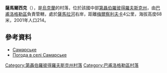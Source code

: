 {{coord|48|26|50|N|36|6|3|E|scale:30000_region:UA|display=title}}

'''薩馬爾西克'''（{{lang-uk|Самарське}}），是[[烏克蘭|烏克蘭]]的村落，位於該國中部[[第聶伯羅彼得羅夫斯克州|第聶伯羅彼得羅夫斯克州]]，由[[巴甫洛格勒區|巴甫洛格勒區]]負責管轄，處於[[薩馬拉河_(第聶伯河支流)|薩馬拉河]]右岸，距離[[梅爾察利夫卡|梅爾察利夫卡]]4公里，海拔高度68米，2001年人口214。

==參考資料==
* [http://gska2.rada.gov.ua/pls/z7502/A005?rdat1=06.12.2007&rf7571=5906 Самарське]{{dead link|date=2018年4月 |bot=InternetArchiveBot |fix-attempted=yes }}
* [http://weather.in.ua/ua/dnepropetrovskaja/23230 Погода в селі Самарське] {{Wayback|url=http://weather.in.ua/ua/dnepropetrovskaja/23230 |date=20200919162052 }}

{{DEFAULTSORT:Самарське}}
[[Category:第聶伯羅彼得羅夫斯克州村落|Category:第聶伯羅彼得羅夫斯克州村落]]
[[Category:巴甫洛格勒區村落|Category:巴甫洛格勒區村落]]


{{Dnipropetrovsk-geo-stub}}